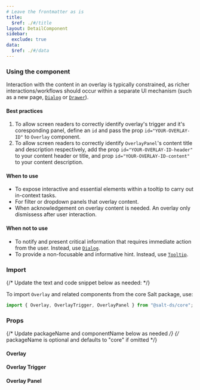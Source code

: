 ```yaml
---
# Leave the frontmatter as is
title:
  $ref: ./#/title
layout: DetailComponent
sidebar:
  exclude: true
data:
  $ref: ./#/data
---
```


### Using the component

Interaction with the content in an overlay is typically constrained, as richer interactions/workflows should occur within a separate UI mechanism (such as a new page, [`Dialog`](/salt/components/dialog) or [`Drawer`](/salt/components/drawer)).

#### Best practices

1. To allow screen readers to correctly identify overlay's trigger and it's coresponding panel, define an `id` and pass the prop `id="YOUR-OVERLAY-ID"` to `Overlay` component.
2. To allow screen readers to correctly identify `OverlayPanel`'s content title and description respectively, add the prop `id="YOUR-OVERLAY-ID-header"` to your content header or title, and prop `id="YOUR-OVERLAY-ID-content"` to your content description.

#### When to use

- To expose interactive and essential elements within a tooltip to carry out in-context tasks.
- For filter or dropdown panels that overlay content.
- When acknowledgement on overlay content is needed. An overlay only dismissess after user interaction.

#### When not to use

- To notify and present critical information that requires immediate action from the user. Instead, use [`Dialog`](/salt/components/dialog).
- To provide a non-focusable and informative hint. Instead, use [`Tooltip`](/salt/components/tooltip).

### Import

{/* Update the text and code snippet below as needed: */}

To import `Overlay` and related components from the core Salt package, use:

```js
import { Overlay, OverlayTrigger, OverlayPanel } from "@salt-ds/core";
```

### Props

{/* Update packageName and componentName below as needed */}
{/* packageName is optional and defaults to "core" if omitted */}

#### Overlay

<PropsTable packageName="core" componentName="Overlay" />

#### Overlay Trigger

<PropsTable packageName="core" componentName="OverlayTrigger" />

#### Overlay Panel

<PropsTable packageName="core" componentName="OverlayPanel" />
